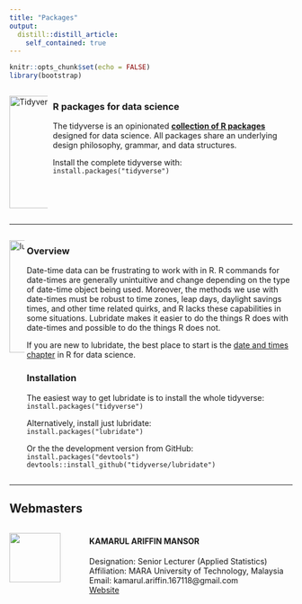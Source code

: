 ```yaml
---
title: "Packages"
output: 
  distill::distill_article:
    self_contained: true
---
```


```r
knitr::opts_chunk$set(echo = FALSE)
library(bootstrap)
```

::: {style="display: flex; "}
::: {.column width="35%"}
[![Tidyverse Package](assets/images/tidy.png){width="200"}](https://www.tidyverse.org)
:::

::: {.column width="5%"}
<!-- This is empty column separation -->
:::

::: {.column width=60%"}
### R packages for data science  

The tidyverse is an opinionated [**collection of R packages**](https://www.tidyverse.org/packages) designed for data science. All packages share an underlying design philosophy, grammar, and data structures.  

Install the complete tidyverse with:  
`install.packages("tidyverse")`
:::
:::

***

::: {style="display: flex; "}  
::: {.column width="35%"}  

[![lubridate](assets/images/lubridate.png){width="200"}](https://lubridate.tidyverse.org/index.html)  

:::  

::: {.column width="5%"}
<!-- This is empty column separation -->
:::

::: {.column width=60%"}  

### **Overview**  

Date-time data can be frustrating to work with in R. R commands for date-times are generally unintuitive and change depending on the type of date-time object being used. Moreover, the methods we use with date-times must be robust to time zones, leap days, daylight savings times, and other time related quirks, and R lacks these capabilities in some situations. Lubridate makes it easier to do the things R does with date-times and possible to do the things R does not.  

If you are new to lubridate, the best place to start is the [date and times chapter](https://r4ds.had.co.nz/dates-and-times.html) in R for data science.  

### **Installation**  

The easiest way to get lubridate is to install the whole tidyverse:  
`install.packages("tidyverse")`  

Alternatively, install just lubridate:  
`install.packages("lubridate")`  

Or the the development version from GitHub:  
`install.packages("devtools")`  
`devtools::install_github("tidyverse/lubridate")`  

:::
:::  

***

## Webmasters {.appendix}

:::::: {style="display: flex; "}

::: {.column width="25%"}

![](assets/images/profile.png){width="80%"}

:::

::: {.column width="75%}

#### KAMARUL ARIFFIN MANSOR\
Designation: Senior Lecturer (Applied Statistics)\
Affiliation: MARA University of Technology, Malaysia\
Email: kamarul.ariffin.167118@gmail.com\
[Website](https://ariff118.github.io/kamansor.github.io/)

:::

::::::
